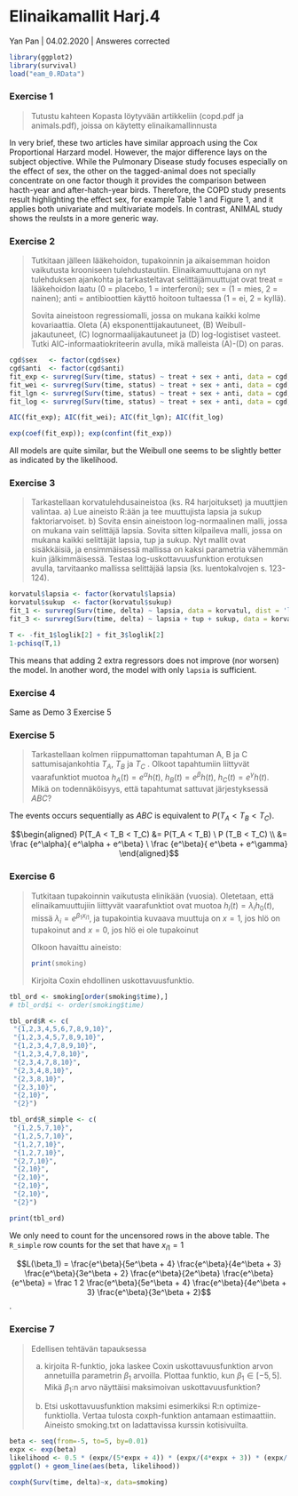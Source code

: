 # Elinaikamallit Harj.4

Yan Pan | 04.02.2020 | Answeres corrected

```r
library(ggplot2)
library(survival)
load("eam_0.RData")
```

### Exercise 1

<blockquote>
Tutustu kahteen Kopasta löytyvään artikkeliin (copd.pdf ja animals.pdf), joissa on käytetty elinaikamallinnusta
</blockquote>

In very brief, these two articles have similar approach using the Cox Proportional Harzard model. However, the major difference lays on the subject objective. While the Pulmonary Disease study focuses especially on the effect of sex, the other on the tagged-animal does not specially concentrate on one factor though it provides the comparison between hacth-year and after-hatch-year birds. Therefore, the COPD study presents result highlighting the effect sex, for example Table 1 and Figure 1, and it applies both univariate and multivariate models. In contrast, ANIMAL study shows the reulsts in a more generic way.

### Exercise 2

<blockquote>
Tutkitaan jälleen lääkehoidon, tupakoinnin ja aikaisemman hoidon vaikutusta krooniseen tulehdustautiin. Elinaikamuuttujana on nyt tulehduksen ajankohta ja tarkasteltavat selittäjämuuttujat ovat treat = lääkehoidon laatu (0 = placebo, 1 = interferoni); sex = (1 = mies, 2 = nainen); anti = antibioottien käyttö hoitoon tultaessa (1 = ei, 2 = kyllä).

Sovita aineistoon regressiomalli, jossa on mukana kaikki kolme kovariaattia. Oleta (A) eksponenttijakautuneet, (B) Weibull-jakautuneet, (C) lognormaalijakautuneet ja (D) log-logistiset vasteet. Tutki AIC-informaatiokriteerin avulla, mikä malleista (A)-(D) on paras.

</blockquote>

```r
cgd$sex   <- factor(cgd$sex)
cgd$anti  <- factor(cgd$anti)
fit_exp <- survreg(Surv(time, status) ~ treat + sex + anti, data = cgd, dist = 'exponential')
fit_wei <- survreg(Surv(time, status) ~ treat + sex + anti, data = cgd, dist = 'weibull')
fit_lgn <- survreg(Surv(time, status) ~ treat + sex + anti, data = cgd, dist = 'lognormal')
fit_log <- survreg(Surv(time, status) ~ treat + sex + anti, data = cgd, dist = 'loglogistic')

AIC(fit_exp); AIC(fit_wei); AIC(fit_lgn); AIC(fit_log)

exp(coef(fit_exp)); exp(confint(fit_exp))
```

All models are quite similar, but the Weibull one seems to be slightly better as indicated by the likelihood.

### Exercise 3

<blockquote>
Tarkastellaan korvatulehdusaineistoa (ks. R4 harjoitukset) ja muuttjien valintaa. a) Lue aineisto R:ään ja tee muuttujista lapsia ja sukup faktoriarvoiset. b) Sovita ensin aineistoon log-normaalinen malli, jossa on mukana vain selittäjä lapsia. Sovita sitten kilpaileva malli, jossa on mukana kaikki selittäjät lapsia, tup ja sukup. Nyt mallit ovat sisäkkäisiä, ja ensimmäisessä mallissa on kaksi parametria vähemmän kuin jälkimmäisessä. Testaa log-uskottavuusfunktion erotuksen avulla, tarvitaanko mallissa selittäjää lapsia (ks. luentokalvojen s. 123-124).
</blockquote>

```r
korvatul$lapsia <- factor(korvatul$lapsia)
korvatul$sukup  <- factor(korvatul$sukup)
fit_1 <- survreg(Surv(time, delta) ~ lapsia, data = korvatul, dist = 'lognormal')
fit_3 <- survreg(Surv(time, delta) ~ lapsia + tup + sukup, data = korvatul, dist = 'lognormal')

T <- -fit_1$loglik[2] + fit_3$loglik[2]
1-pchisq(T,1)
```

This means that adding 2 extra regressors does not improve (nor worsen) the model. In another word, the model with only `lapsia` is sufficient.

### Exercise 4

Same as Demo 3 Exercise 5

### Exercise 5

<blockquote>
Tarkastellaan kolmen riippumattoman tapahtuman A, B ja C sattumisajankohtia $T_A$, $T_B$ ja $T_C$ . Olkoot tapahtumiin liittyvät vaarafunktiot muotoa $h_A(t) = e^\alpha h(t), \ h_B(t) = e^\beta h(t), \ h_C(t) = e^\gamma h(t)$. Mikä on todennäköisyys, että tapahtumat sattuvat järjestyksessä $ABC$?
</blockquote>

The events occurs sequentially as $ABC$ is equivalent to $P(T_A < T_B < T_C)$.

$$\begin{aligned} P(T_A < T_B < T_C)
&= P(T_A < T_B) \ P (T_B < T_C)
\\ &= \frac {e^\alpha}{ e^\alpha + e^\beta} \ \frac {e^\beta}{ e^\beta + e^\gamma}
\end{aligned}$$

### Exercise 6

<blockquote>
Tutkitaan tupakoinnin vaikutusta elinikään (vuosia). Oletetaan, että elinaikamuuttujiin liittyvät vaarafunktiot ovat muotoa $h_i(t) = \lambda_i h_0(t)$, missä $\lambda_i = e^{\beta_1 x_{i1}}$, ja tupakointia kuvaava muuttuja on $x=1$, jos hlö on tupakoinut and $x=0$, jos hlö ei ole tupakoinut

Olkoon havaittu aineisto:

```r
print(smoking)
```

Kirjoita Coxin ehdollinen uskottavuusfunktio.

</blockquote>

```r
tbl_ord <- smoking[order(smoking$time),]
# tbl_ord$i <- order(smoking$time)

tbl_ord$R <- c(
 "{1,2,3,4,5,6,7,8,9,10}",
 "{1,2,3,4,5,7,8,9,10}",
 "{1,2,3,4,7,8,9,10}",
 "{1,2,3,4,7,8,10}",
 "{2,3,4,7,8,10}",
 "{2,3,4,8,10}",
 "{2,3,8,10}",
 "{2,3,10}",
 "{2,10}",
 "{2}")

tbl_ord$R_simple <- c(
 "{1,2,5,7,10}",
 "{1,2,5,7,10}",
 "{1,2,7,10}",
 "{1,2,7,10}",
 "{2,7,10}",
 "{2,10}",
 "{2,10}",
 "{2,10}",
 "{2,10}",
 "{2}")

print(tbl_ord)

```

We only need to count for the uncensored rows in the above table. The `R_simple` row counts for the set that have $x_{i1} = 1$

$$L(\beta_1) = \frac{e^\beta}{5e^\beta + 4} \frac{e^\beta}{4e^\beta + 3} \frac{e^\beta}{3e^\beta + 2} \frac{e^\beta}{2e^\beta} \frac{e^\beta}{e^\beta} = \frac 1 2 \frac{e^\beta}{5e^\beta + 4} \frac{e^\beta}{4e^\beta + 3} \frac{e^\beta}{3e^\beta + 2}$$.

### Exercise 7

<blockquote>
Edellisen tehtävän tapauksessa

(a) kirjoita R-funktio, joka laskee Coxin uskottavuusfunktion arvon annetuilla parametrin $\beta_1$ arvoilla. Plottaa funktio, kun $\beta_1 \in [−5, 5]$. Mikä $\beta_1$:n arvo näyttäisi maksimoivan uskottavuusfunktion?

(b) Etsi uskottavuusfunktion maksimi esimerkiksi R:n optimize-funktiolla. Vertaa tulosta coxph-funktion antamaan estimaattiin. Aineisto smoking.txt on ladattavissa kurssin kotisivuilta.

</blockquote>

```r
beta <- seq(from=-5, to=5, by=0.01)
expx <- exp(beta)
likelihood <- 0.5 * (expx/(5*expx + 4)) * (expx/(4*expx + 3)) * (expx/(3*expx + 2))
ggplot() + geom_line(aes(beta, likelihood))

coxph(Surv(time, delta)~x, data=smoking)
```
